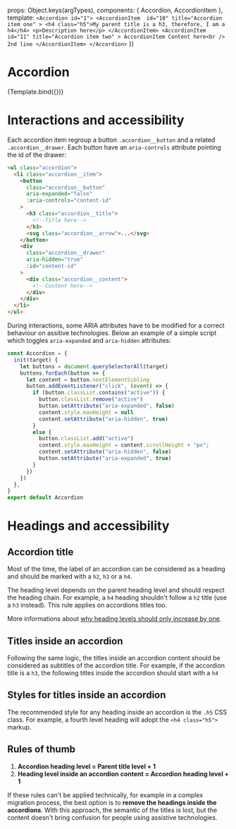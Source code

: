 
<Meta 
  title="Components/Accordion" 
  component={Accordion} 
/>

  props: Object.keys(argTypes),
  components: { Accordion, AccordionItem },
  template: 
    `
    <Accordion id="1">
      <AccordionItem 
        id="10"
        title="Accordion item one"
      >
        <h4 class="h5">My parent title is a h3, therefore, I am a h4</h4>
        <p>Description here</p>
      </AccordionItem>
      <AccordionItem 
        id="11"
        title="Accordion item two"
      >
        AccordionItem Content here<br />
        2nd line
      </AccordionItem>
    </Accordion>
    `
})


# Accordion

<Canvas>
  <Story
    name="Example"
    args={{}}
  >
    {Template.bind({})}
  </Story>
</Canvas>

# Interactions and accessibility

Each accordion item regroup a button `.accordion__button`  and a related `.accordion__drawer`. Each button have an `aria-controls` attribute pointing the id of the drawer:

```html
<ul class="accordion">
  <li class="accordion__item">
    <button
      class="accordion__button"
      aria-expanded="false"
      :aria-controls="content-id"
    >
      <h3 class="accordion__title">
        <!--Title here-->
      </h3>
      <svg class="accordion__arrow">...</svg>
    </button>
    <div
      class="accordion__drawer"
      aria-hidden="true"
      :id="content-id"
    >
      <div class="accordion__content">
        <!--Content here-->
      </div>
    </div>
  </li>
</ul>
```

During interactions, some ARIA attributes have to be modified for a correct behaviour on assitive technologies. Below an example of a simple script which toggles `aria-expanded` and `aria-hidden` attributes:

```javascript
const Accordion = {
  init(target) {
    let buttons = document.querySelectorAll(target)
    buttons.forEach(button => {
      let content = button.nextElementSibling
      button.addEventListener("click", (event) => {
        if (button.classList.contains("active")) {
          button.classList.remove("active")
          button.setAttribute("aria-expanded", false)
          content.style.maxHeight = null
          content.setAttribute("aria-hidden", true)
        }
        else {
          button.classList.add("active")
          content.style.maxHeight = content.scrollHeight + "px";
          content.setAttribute("aria-hidden", false)
          button.setAttribute("aria-expanded", true)
        }
      })
    })
  },
}
export default Accordion
```

# Headings and accessibility


## Accordion title
Most of the time, the label of an accordion can be considered as a heading and should be marked with a `h2`, `h3` or a `h4`. 

The heading level depends on the parent heading level and should respect the heading chain. For example, a `h4` heading shouldn't follow a `h2` title (use a `h3` instead). This rule applies on accordions titles too.

More informations about [why heading levels should only increase by one](https://dequeuniversity.com/rules/axe/4.4/heading-order?application=axeAPI).

## Titles inside an accordion
Following the same logic, the titles inside an accordion content should be considered as subtitles of the accordion title. For example, if the accordion title is a `h3`, the following titles inside the accordion should start with a `h4` 

## Styles for titles inside an accordion
The recommended style for any heading inside an accordion is the `.h5` CSS class. For example, a fourth level heading will adopt the `<h4 class="h5">` markup.

## Rules of thumb

1. __Accordion heading level = Parent title level + 1__
2. __Heading level inside an accordion content = Accordion heading level + 1__

If these rules can't be applied technically, for example in a complex migration process, the best option is to __remove the headings inside the accordions__. With this approach, the semantic of the titles is lost, but the content doesn't bring confusion for people using assistive technologies.  

